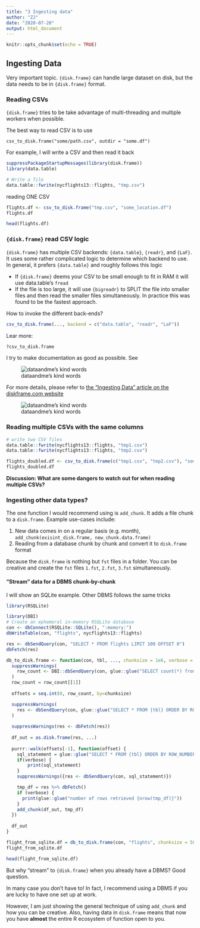 ```yaml
---
title: "3 Ingesting data"
author: "ZJ"
date: "2020-07-20"
output: html_document
---
```


```r
knitr::opts_chunk$set(echo = TRUE)
```

## Ingesting Data

Very important topic. `{disk.frame}` can handle large dataset on disk, but the data needs to be in `{disk.frame}` format. 


### Reading CSVs

`{disk.frame}` tries to be take advantage of multi-threading and multiple workers when possible.

The best way to read CSV is to use

```
csv_to_disk.frame("some/path.csv", outdir = "some.df")
```

For example, I will write a CSV and then read it back

```r
suppressPackageStartupMessages(library(disk.frame))
library(data.table)

# Write a file
data.table::fwrite(nycflights13::flights, "tmp.csv")
```

reading ONE CSV

```r
flights.df <- csv_to_disk.frame("tmp.csv", "some_location.df")
flights.df
```

```r
head(flights.df)
```
### `{disk.frame}` read CSV logic

`{disk.frame}` has multiple CSV backends: `{data.table}`, `{readr}`, and `{LaF}`. It uses some rather complicated logic to determine which backend to use. In general, it prefers `{data.table}` and roughly follows this logic

* If `{disk.frame}` deems your CSV to be small enough to fit in RAM it will use data.table's `fread`
* If the file is too large, it will use `{bigreadr}` to SPLIT the file into smaller files and then read the smaller files simultaneously. In practice this was found to be the fastest approach.

How to invoke the different back-ends?

```r
csv_to_disk.frame(..., backend = c("data.table", "readr", "LaF"))

```

Lear more:

```r
?csv_to_disk.frame
```

I try to make documentation as good as possible. See

![dataandme's kind words](dataandme.PNG)

For more details, please refer to [the "Ingesting Data" article on the diskframe.com website](https://diskframe.com/articles/04-ingesting-data.html)

![dataandme's kind words](ingesting-data.PNG)

### Reading multiple CSVs with the same columns

```r
# write two CSV files
data.table::fwrite(nycflights13::flights, "tmp1.csv")
data.table::fwrite(nycflights13::flights, "tmp2.csv")

flights_doubled.df <- csv_to_disk.frame(c("tmp1.csv", "tmp2.csv"), "some_location.df")
flights_doubled.df
```

**Discussion: What are some dangers to watch out for when reading multiple CSVs?**



### Ingesting other data types?

The one function I would recommend using is `add_chunk`. It adds a file chunk to a `disk.frame`. Example use-cases include:

1. New data comes in on a regular basis (e.g. month), `add_chunk(exisint_disk.frame, new_chunk.data.frame)`
2. Reading from a database chunk by chunk and convert it to `disk.frame` format

Because the `disk.frame` is nothing but `fst` files in a folder. You can be creative and create the `fst` files `1.fst`, `2.fst`, `3.fst` simultaneously.


#### "Stream" data for a DBMS chunk-by-chunk
I will show an SQLite example. Other DBMS follows the same tricks

```r
library(RSQLite)

library(DBI)
# Create an ephemeral in-memory RSQLite database
con <- dbConnect(RSQLite::SQLite(), ":memory:")
dbWriteTable(con, "flights", nycflights13::flights)

res <- dbSendQuery(con, "SELECT * FROM flights LIMIT 100 OFFSET 0")
dbFetch(res)
```

```r
db_to_disk.frame <- function(con, tbl, ..., chunksize = 1e6, verbose = FALSE) {
  suppressWarnings(
    row_count <- DBI::dbSendQuery(con, glue::glue("SELECT count(*) from {tbl}")) %>% DBI::dbFetch()
  )
  row_count = row_count[[1]]
  
  offsets = seq.int(0, row_count, by=chunksize)

  suppressWarnings(
    res <- dbSendQuery(con, glue::glue("SELECT * FROM {tbl} ORDER BY ROW_NUMBER() over () LIMIT {as.integer(chunksize)} OFFSET 0"))
  )
  
  suppressWarnings(res <- dbFetch(res))
  
  df_out = as.disk.frame(res, ...)
  
  purrr::walk(offsets[-1], function(offset) {
    sql_statement = glue::glue("SELECT * FROM {tbl} ORDER BY ROW_NUMBER() over () LIMIT {as.integer(chunksize)} OFFSET {offset}")
    if(verbose) {
        print(sql_statement)
    }
    suppressWarnings({res <- dbSendQuery(con, sql_statement)})

    tmp_df = res %>% dbFetch()
    if (verbose) {
      print(glue::glue("number of rows retrieved {nrow(tmp_df)}"))
    }
    add_chunk(df_out, tmp_df)
  })
  
  df_out
}

flight_from_sqlite.df = db_to_disk.frame(con, "flights", chunksize = 50000)
flight_from_sqlite.df
```


```r
head(flight_from_sqlite.df)
```

But why "stream" to `{disk.frame}` when you already have a DBMS? Good question.

In many case you don't have to! In fact, I recommend using a DBMS if you are lucky to have one set up at work.

However, I am just showing the general technique of using `add_chunk` and how you can be creative. Also, having data in `disk.frame` means that now you have **almost** the entire R ecosystem of function open to you.

